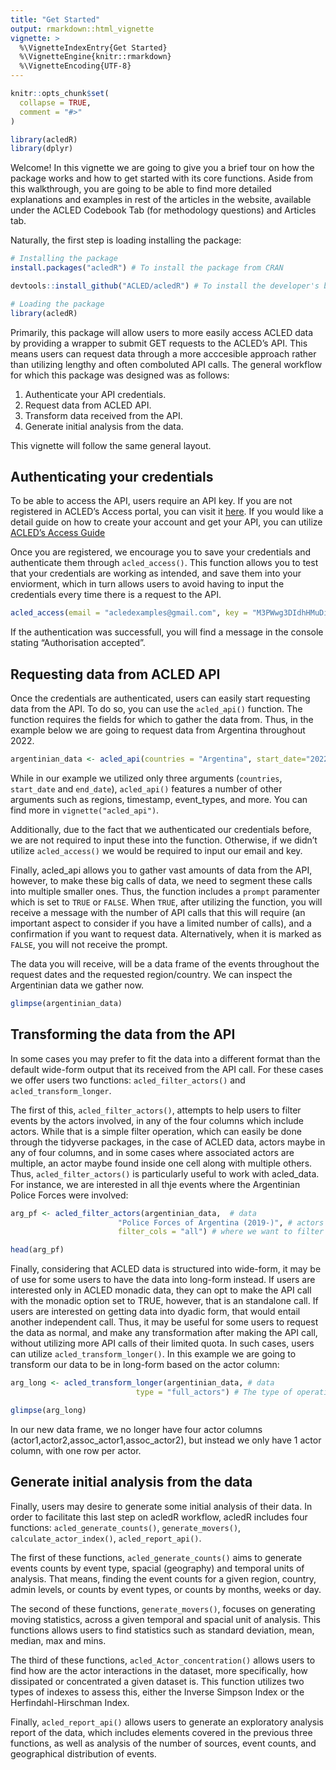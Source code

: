 ```yaml
---
title: "Get Started"
output: rmarkdown::html_vignette
vignette: >
  %\VignetteIndexEntry{Get Started}
  %\VignetteEngine{knitr::rmarkdown}
  %\VignetteEncoding{UTF-8}
---
```



```r
knitr::opts_chunk$set(
  collapse = TRUE,
  comment = "#>"
)
```

``` r
library(acledR)
library(dplyr)
```

Welcome! In this vignette we are going to give you a brief tour on how the package works and how to get started with its core functions. Aside from this walkthrough, you are going to be able to find more detailed explanations and examples in rest of the articles in the website, available under the ACLED Codebook Tab (for methodology questions) and Articles tab. 

Naturally, the first step is loading installing the package:

```r

# Installing the package
install.packages("acledR") # To install the package from CRAN

devtools::install_github("ACLED/acledR") # To install the developer's branch from Github. 

# Loading the package
library(acledR)
```


Primarily, this package will allow users to more easily access ACLED data by providing a wrapper to submit GET requests to the ACLED's API. This means users can request data through a more acccesible approach rather than utilizing lengthy and often comboluted API calls. The general workflow for which this package was designed was as follows:

1. Authenticate your API credentials. 
2. Request data from ACLED API.
3. Transform data received from the API.
4. Generate initial analysis from the data.

This vignette will follow the same general layout. 

## Authenticating your credentials

To be able to access the API, users require an API key. If you are not registered in ACLED's Access portal, you can visit it [here](https://billingtt.github.io/acledR/articles/developer.acleddata.com). If you would like a detail guide on how to create your account and get your API, you can utilize [ACLED's Access Guide](https://acleddata.com/download/35300/)
 
Once you are registered, we encourage you to save your credentials and authenticate them through `acled_access()`. This function allows you to test that your credentials are working as intended, and save them into your enviorment, which in turn allows users to avoid having to input the credentials every time there is a request to the API. 

```r

acled_access(email = "acledexamples@gmail.com", key = "M3PWwg3DIdhHMuDiilp5") #  This is an example, you will need to input your credentials.

```

If the authentication was successfull, you will find a message in the console stating "Authorisation accepted". 

## Requesting data from ACLED API

Once the credentials are authenticated, users can easily start requesting data from the API. To do so, you can use the `acled_api()` function. The function requires the fields for which to gather the data from. Thus, in the example below we are going to request data from Argentina throughout 2022. 

```r

argentinian_data <- acled_api(countries = "Argentina", start_date="2022-01-01",end_date = "2022-12-31", prompt=F)

```

While in our example we utilized only three arguments (`countries`, `start_date` and `end_date`), `acled_api()` features a number of other arguments such as regions, timestamp, event_types, and more. You can find more in `vignette("acled_api")`.

Additionally, due to the fact that we authenticated our credentials before, we are not required to input these into the function. Otherwise, if we didn't utilize `acled_access()` we would be required to input our email and key. 

Finally, acled_api allows you to gather vast amounts of data from the API, however, to make these big calls of data, we need to segment these calls into multiple smaller ones. Thus, the function includes a `prompt` paramenter which is set to `TRUE` or `FALSE`. When `TRUE`, after utilizing the function, you will receive a message with the number of API calls that this will require (an important aspect to consider if you have a limited number of calls), and a confirmation if you want to request data. Alternatively, when it is marked as `FALSE`, you will not receive the prompt. 

The data you will receive, will be a data frame of the events throughout the request dates and the requested region/country. We can inspect the Argentinian data we gather now. 

```r
glimpse(argentinian_data)
```

## Transforming the data from the API

In some cases you may prefer to fit the data into a different format than the default wide-form output that its received from the API call. For these cases we offer users two functions: `acled_filter_actors()` and `acled_transform_longer`. 

The first of this, `acled_filter_actors()`, attempts to help users to filter events by the actors involved, in any of the four columns which include actors. While that is a simple filter operation, which can easily be done through the tidyverse packages, in the case of ACLED data, actors maybe in any of four columns, and in some cases where associated actors are multiple, an actor maybe found inside one cell along with multiple others. Thus, `acled_filter_actors()` is particularly useful to work with acled_data. For instance, we are interested in all thje events where the Argentinian Police Forces were involved: 

```r

arg_pf <- acled_filter_actors(argentinian_data,  # data
                        "Police Forces of Argentina (2019-)", # actors we are interested on
                        filter_cols = "all") # where we want to filter 

head(arg_pf)
```

Finally, considering that ACLED data is structured into wide-form, it may be of use for some users to have the data into long-form instead. If users are interested only in ACLED monadic data, they can opt to make the API call with the monadic option set to TRUE, however, that is an standalone call. If users are interested on getting data into dyadic form, that would entail another independent call. Thus, it may be useful for some users to request the data as normal, and make any transformation after making the API call, without utilizing more API calls of their limited quota. In such cases, users can utilize `acled_transform_longer()`. In this example we are going to transform our data to be in long-form based on the actor column:

```r
arg_long <- acled_transform_longer(argentinian_data, # data
                            type = "full_actors") # The type of operation we want to do to transform the data

glimpse(arg_long)

```
In our new data frame, we no longer have four actor columns (actor1,actor2,assoc_actor1,assoc_actor2), but instead we only have 1 actor column, with one row per actor. 

## Generate initial analysis from the data

Finally, users may desire to generate some initial analysis of their data. In order to facilitate this last step on acledR workflow, acledR includes four functions: `acled_generate_counts()`, `generate_movers()`, `calculate_actor_index()`, `acled_report_api()`.

The first of these functions, `acled_generate_counts()` aims to generate events counts by event type, spacial (geography) and temporal units of analysis. That means, finding the event counts for a given region, country, admin levels, or counts by event types, or counts by months, weeks or day. 

The second of these functions, `generate_movers()`, focuses on generating moving statistics, across a given temporal and spacial unit of analysis. This functions allows users to find statistics such as standard deviation, mean, median, max and mins. 

The third of these functions, `acled_Actor_concentration()` allows users to find how are the actor interactions in the dataset, more specifically,  how dissipated or concentrated a given dataset is. This function utilizes two types of indexes to assess this, either the Inverse Simpson Index or the Herfindahl-Hirschman Index. 

Finally, `acled_report_api()` allows users to generate an exploratory analysis report of the data, which includes elements covered in the previous three functions, as well as analysis of the number of sources, event counts, and geographical distribution of events. 
